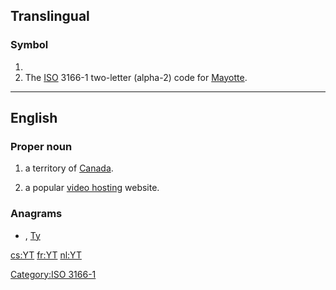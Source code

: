 {{also|yT|yt|.yt}}
==Translingual==

===Symbol===
{{head|mul|symbol}}

# {{SI-unit-abb|yotta|tesla|[[magnetic flux density]]}}
# The [[ISO]] 3166-1 two-letter (alpha-2) code for [[Mayotte]].

[[Category:ISO 3166-1]]

----

==English==

===Proper noun===
{{en-proper noun}}

# {{initialism of|Yukon Territory|lang=en|dot=,}} a territory of [[Canada]].
# {{label|en|Internet}} {{abbreviation of|YouTube|lang=en|dot=,}} a popular [[video hosting]] website.

===Anagrams===
* {{l|en|ty}} , [[Ty#English|Ty]]

[[cs:YT]]
[[fr:YT]]
[[nl:YT]]